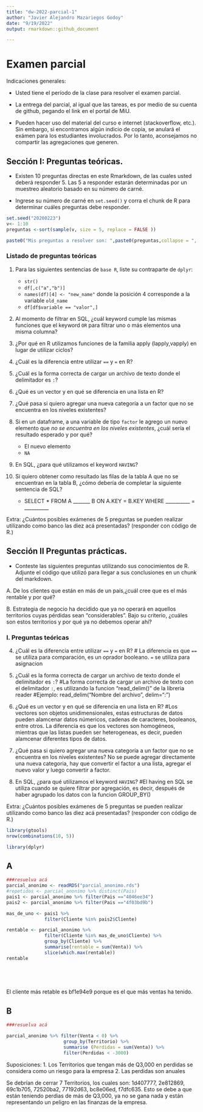 ```yaml
---
title: "dw-2022-parcial-1"
author: "Javier Alejandro Mazariegos Godoy"
date: "9/19/2022"
output: rmarkdown::github_document

---
```


# Examen parcial

Indicaciones generales:

* Usted tiene el período de la clase para resolver el examen parcial.
* La entrega del parcial, al igual que las tareas, es por medio de su cuenta de github, pegando el link en el portal de MiU.


* Pueden hacer uso del material del curso e internet (stackoverflow, etc.). Sin embargo, si encontramos algún indicio de copia, se anulará el exámen para los estudiantes involucrados. Por lo tanto, aconsejamos no compartir las agregaciones que generen. 

## Sección I: Preguntas teóricas.

* Existen 10 preguntas directas en este Rmarkdown, de las cuales usted deberá responder 5. Las 5 a responder estarán determinadas por un muestreo aleatorio basado en su número de carné.

* Ingrese su número de carné en  `set.seed()` y corra el chunk de R para determinar cuáles preguntas debe responder.


```r

set.seed("20200223") 
v<- 1:10
preguntas <-sort(sample(v, size = 5, replace = FALSE ))

paste0("Mis preguntas a resolver son: ",paste0(preguntas,collapse = ", "))

```


### Listado de preguntas teóricas

1. Para las siguientes sentencias de `base R`, liste su contraparte de `dplyr`:
    * `str()`
    * `df[,c("a","b")]`
    * `names(df)[4] <- "new_name"` donde la posición 4 corresponde a la variable `old_name`
    * `df[df$variable == "valor",]`
    
    
2. Al momento de filtrar en SQL, ¿cuál keyword cumple las mismas funciones que el keyword `OR`  para filtrar uno o más elementos una misma columna?
3. ¿Por qué en R utilizamos funciones de la familia apply (lapply,vapply) en lugar de utilizar ciclos?
4. ¿Cuál es la diferencia entre utilizar `==` y `=` en R?
5. ¿Cuál es la forma correcta de cargar un archivo de texto donde el delimitador es `:`?
6. ¿Qué es un vector y en qué se diferencia en una lista en R?
7. ¿Qué pasa si quiero agregar una nueva categoría a un factor que no se encuentra en los niveles existentes?
8. Si en un dataframe, a una variable de tipo `factor` le agrego un nuevo elemento que *no se encuentra en los niveles existentes*, ¿cuál sería el resultado esperado y por qué?
    * El nuevo elemento
    * `NA`
9. En SQL, ¿para qué utilizamos el keyword `HAVING`?
10. Si quiero obtener como resultado las filas de la tabla A que no se encuentran en la tabla B, ¿cómo debería de completar la siguiente sentencia de SQL?

    * SELECT * FROM A _______ B ON A.KEY = B.KEY WHERE __________ = __________
  
Extra: ¿Cuántos posibles exámenes de 5 preguntas se pueden realizar utilizando como banco las diez acá presentadas?
(responder con código de R.)


## Sección II Preguntas prácticas.


* Conteste las siguientes preguntas utilizando sus conocimientos de R. Adjunte el código que utilizó para llegar a sus conclusiones en un chunk del markdown.

A. De los clientes que están en más de un país,¿cuál cree que es el más rentable y por qué?

B. Estrategia de negocio ha decidido que ya no operará en aquellos territorios cuyas pérdidas sean "considerables". Bajo su criterio, ¿cuáles son estos territorios y por qué ya no debemos operar ahí?




### I. Preguntas teóricas

4. ¿Cuál es la diferencia entre utilizar `==` y `=` en R?
   # La diferencia es que `==` se utiliza para comparación, es un oprador booleano. `=` se utiliza para asignacion
   
5. ¿Cuál es la forma correcta de cargar un archivo de texto donde el delimitador es `:`?
   #La forma correcta de cargar un archivo de texto con el delimitador `:`, es utilizando la funcion "read_delim()" de la libreria reader
   #Ejemplo: read_delim("Nombre del archivo", delim=":")

6. ¿Qué es un vector y en qué se diferencia en una lista en R?
   #Los vectores son objetos unidimensionales, estas estructuras de datos pueden alamcenar datos númericos, cadenas de caracteres, 
   booleanos, entre otros. La diferencia es que los vectores son homogéneos, mientras que las listas pueden ser heterogeneas, es decir, 
    pueden alamcenar diferentes tipos de datos. 

7. ¿Qué pasa si quiero agregar una nueva categoría a un factor que no se encuentra en los niveles existentes?
   No se puede agregar directamente una nueva categoria, hay que convertir el factor a una lista, agregar el nuevo valor y luego convertir a factor.

9. En SQL, ¿para qué utilizamos el keyword `HAVING`?
   #El having en SQL se utiliza cuando se quiere filtrar por agregación, es decir, después de haber agrupado los datos con 
   la funcion GROUP_BY()


Extra: ¿Cuántos posibles exámenes de 5 preguntas se pueden realizar utilizando como banco las diez acá presentadas?
(responder con código de R.)

```r
library(gtools)
nrow(combinations(10, 5))
```

```r
library(dplyr)
```


## A

```r
###resuelva acá
parcial_anonimo <- readRDS("parcial_anonimo.rds")
#repetidos <- parcial_anonimo %>% distinct(Pais)
pais1 <- parcial_anonimo %>% filter(Pais =="4046ee34")
pais2 <- parcial_anonimo %>% filter(Pais =="4f03bd9b")

mas_de_uno <- pais1 %>%
              filter(Cliente %in% pais2$Cliente)

rentable <- parcial_anonimo %>%
              filter(Cliente %in% mas_de_uno$Cliente) %>%
              group_by(Cliente) %>%
              summarise(rentable = sum(Venta)) %>%
              slice(which.max(rentable))
rentable

                                

                    

```

El cliente más retable es bf1e94e9 porque es el que más ventas ha tenido. 


## B

```r
###resuelva acá

parcial_anonimo %>% filter(Venta < 0) %>%
                     group_by(Territorio) %>%
                     summarise (Perdidas = sum(Venta)) %>%
                     filter(Perdidas < -3000)

```

Suposiciones:
  1. Los Territorios que tengan más de Q3,000 en perdidas se considera como un riesgo para la empresa
  2. Las perdidas son anuales

Se debrían de cerrar 7 Territorios, los cuales son: 1d407777, 2e812869, 69c1b705, 72520ba2, 77192d63, bc8e06ed, f7dfc635.
Esto se debe a que están teniendo perdias de más de Q3,000, ya no se gana nada y están representando un peligro en las finanzas de la empresa.

